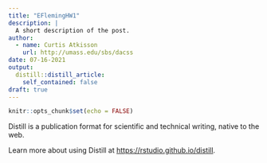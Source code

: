 ```yaml
---
title: "EFlemingHW1"
description: |
  A short description of the post.
author:
  - name: Curtis Atkisson
    url: http://umass.edu/sbs/dacss
date: 07-16-2021
output:
  distill::distill_article:
    self_contained: false
draft: true
---
```



```r
knitr::opts_chunk$set(echo = FALSE)
```

Distill is a publication format for scientific and technical writing, native to the web.

Learn more about using Distill at <https://rstudio.github.io/distill>.


